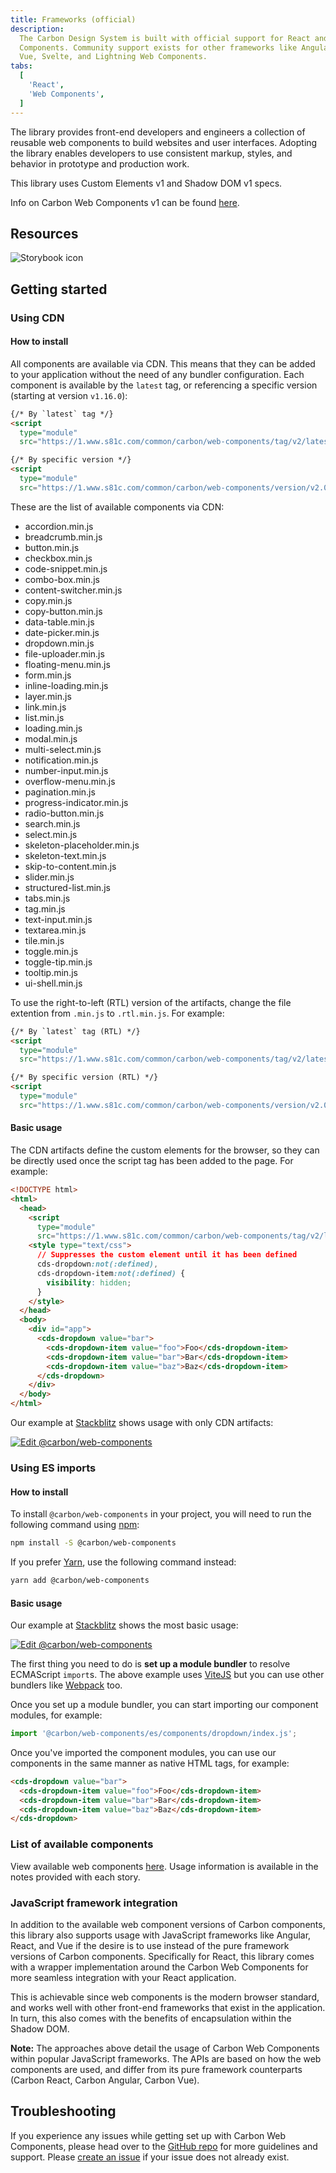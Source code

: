 ```yaml
---
title: Frameworks (official)
description:
  The Carbon Design System is built with official support for React and Web
  Components. Community support exists for other frameworks like Angular, vanilla JS,
  Vue, Svelte, and Lightning Web Components.
tabs:
  [
    'React',
    'Web Components',
  ]
---
```


<PageDescription>

The library provides front-end developers and engineers a collection of reusable
web components to build websites and user interfaces. Adopting the library
enables developers to use consistent markup, styles, and behavior in prototype
and production work.

This library uses Custom Elements v1 and Shadow DOM v1 specs.

</PageDescription>

<InlineNotification>

Info on Carbon Web Components v1 can be found
[here](https://v10.carbondesignsystem.com/developing/frameworks/web-components).

</InlineNotification>

## Resources

<Row className="resource-card-group">
<Column colLg={4} colMd={4} noGutterSm>
  <ResourceCard
    subTitle="Carbon Web Components"
    href="https://web-components.carbondesignsystem.com"
    >

![Storybook icon](images/storybook.svg)

  </ResourceCard>
</Column>
  <Column colMd={4} colLg={4} noGutterSm>
    <ResourceCard
      subTitle="Try web components with Stackblitz"
      href="https://stackblitz.com/github/carbon-design-system/carbon/tree/main/packages/web-components/examples/components/accordion"
    >
      <MdxIcon name="stackblitz" />
    </ResourceCard>
  </Column>
</Row>

## Getting started

### Using CDN

#### How to install

All components are available via CDN. This means that they can be added to your
application without the need of any bundler configuration. Each component is
available by the `latest` tag, or referencing a specific version (starting at
version `v1.16.0`):

```html
{/* By `latest` tag */}
<script
  type="module"
  src="https://1.www.s81c.com/common/carbon/web-components/tag/v2/latest/accordion.min.js"></script>

{/* By specific version */}
<script
  type="module"
  src="https://1.www.s81c.com/common/carbon/web-components/version/v2.0.0/accordion.min.js"></script>
```

These are the list of available components via CDN:

- accordion.min.js
- breadcrumb.min.js
- button.min.js
- checkbox.min.js
- code-snippet.min.js
- combo-box.min.js
- content-switcher.min.js
- copy.min.js
- copy-button.min.js
- data-table.min.js
- date-picker.min.js
- dropdown.min.js
- file-uploader.min.js
- floating-menu.min.js
- form.min.js
- inline-loading.min.js
- layer.min.js
- link.min.js
- list.min.js
- loading.min.js
- modal.min.js
- multi-select.min.js
- notification.min.js
- number-input.min.js
- overflow-menu.min.js
- pagination.min.js
- progress-indicator.min.js
- radio-button.min.js
- search.min.js
- select.min.js
- skeleton-placeholder.min.js
- skeleton-text.min.js
- skip-to-content.min.js
- slider.min.js
- structured-list.min.js
- tabs.min.js
- tag.min.js
- text-input.min.js
- textarea.min.js
- tile.min.js
- toggle.min.js
- toggle-tip.min.js
- tooltip.min.js
- ui-shell.min.js

To use the right-to-left (RTL) version of the artifacts, change the file
extention from `.min.js` to `.rtl.min.js`. For example:

```html
{/* By `latest` tag (RTL) */}
<script
  type="module"
  src="https://1.www.s81c.com/common/carbon/web-components/tag/v2/latest/accordion.rtl.min.js"></script>

{/* By specific version (RTL) */}
<script
  type="module"
  src="https://1.www.s81c.com/common/carbon/web-components/version/v2.0.0/accordion.rtl.min.js"></script>
```

#### Basic usage

The CDN artifacts define the custom elements for the browser, so they can be
directly used once the script tag has been added to the page. For example:

```html
<!DOCTYPE html>
<html>
  <head>
    <script
      type="module"
      src="https://1.www.s81c.com/common/carbon/web-components/tag/v2/latest/dropdown.min.js"></script>
    <style type="text/css">
      // Suppresses the custom element until it has been defined
      cds-dropdown:not(:defined),
      cds-dropdown-item:not(:defined) {
        visibility: hidden;
      }
    </style>
  </head>
  <body>
    <div id="app">
      <cds-dropdown value="bar">
        <cds-dropdown-item value="foo">Foo</cds-dropdown-item>
        <cds-dropdown-item value="bar">Bar</cds-dropdown-item>
        <cds-dropdown-item value="baz">Baz</cds-dropdown-item>
      </cds-dropdown>
    </div>
  </body>
</html>
```

Our example at [Stackblitz](https://stackblitz.com) shows usage with only CDN
artifacts:

[![Edit @carbon/web-components](https://developer.stackblitz.com/img/open_in_stackblitz.svg)](https://stackblitz.com/github/carbon-design-system/carbon/tree/main/packages/web-components/examples/components/accordion?file=cdn.html)

### Using ES imports

#### How to install

To install `@carbon/web-components` in your project, you will need to run the
following command using [npm](https://www.npmjs.com/):

```bash
npm install -S @carbon/web-components
```

If you prefer [Yarn](https://yarnpkg.com/en/), use the following command
instead:

```bash
yarn add @carbon/web-components
```

#### Basic usage

Our example at [Stackblitz](https://stackblitz.com) shows the most basic usage:

[![Edit @carbon/web-components](https://developer.stackblitz.com/img/open_in_stackblitz.svg)](https://stackblitz.com/github/carbon-design-system/carbon/tree/main/packages/web-components/examples/components/accordion)

The first thing you need to do is **set up a module bundler** to resolve
ECMAScript `import`s. The above example uses [ViteJS](https://vitejs.dev) but
you can use other bundlers like [Webpack](https://webpack.js.org) too.

Once you set up a module bundler, you can start importing our component modules,
for example:

```javascript
import '@carbon/web-components/es/components/dropdown/index.js';
```

Once you've imported the component modules, you can use our components in the
same manner as native HTML tags, for example:

```html
<cds-dropdown value="bar">
  <cds-dropdown-item value="foo">Foo</cds-dropdown-item>
  <cds-dropdown-item value="bar">Bar</cds-dropdown-item>
  <cds-dropdown-item value="baz">Baz</cds-dropdown-item>
</cds-dropdown>
```

### List of available components

View available web components
[here](https://web-components.carbondesignsystem.com). Usage information is
available in the notes provided with each story.

### JavaScript framework integration

In addition to the available web component versions of Carbon components, this
library also supports usage with JavaScript frameworks like Angular, React, and
Vue if the desire is to use instead of the pure framework versions of Carbon
components. Specifically for React, this library comes with a wrapper
implementation around the Carbon Web Components for more seamless integration
with your React application.

This is achievable since web components is the modern browser standard, and
works well with other front-end frameworks that exist in the application. In
turn, this also comes with the benefits of encapsulation within the Shadow DOM.

<InlineNotification>

**Note:** The approaches above detail the usage of Carbon Web Components within
popular JavaScript frameworks. The APIs are based on how the web components are
used, and differ from its pure framework counterparts (Carbon React, Carbon
Angular, Carbon Vue).

</InlineNotification>

## Troubleshooting

If you experience any issues while getting set up with Carbon Web Components,
please head over to the
[GitHub repo](https://github.com/carbon-design-system/carbon/tree/main/packages/web-components)
for more guidelines and support. Please
[create an issue](https://github.com/carbon-design-system/carbon/issues) if your
issue does not already exist.
